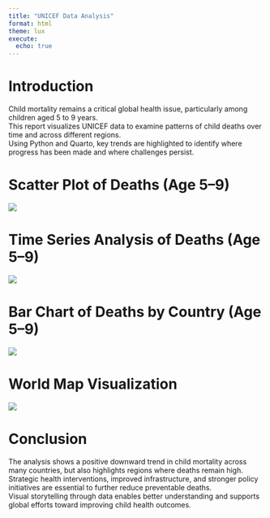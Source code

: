 ```yaml
---
title: "UNICEF Data Analysis"
format: html
theme: lux
execute:
  echo: true
---
```


# Introduction

Child mortality remains a critical global health issue, particularly among children aged 5 to 9 years.  
This report visualizes UNICEF data to examine patterns of child deaths over time and across different regions.  
Using Python and Quarto, key trends are highlighted to identify where progress has been made and where challenges persist.

# Scatter Plot of Deaths (Age 5–9)

![](scatter_plot.png)

# Time Series Analysis of Deaths (Age 5–9)

![](time_series.png)

# Bar Chart of Deaths by Country (Age 5–9)

![](bar_chart.png)

# World Map Visualization

![](world_map.png)

# Conclusion

The analysis shows a positive downward trend in child mortality across many countries, but also highlights regions where deaths remain high.  
Strategic health interventions, improved infrastructure, and stronger policy initiatives are essential to further reduce preventable deaths.  
Visual storytelling through data enables better understanding and supports global efforts toward improving child health outcomes.
